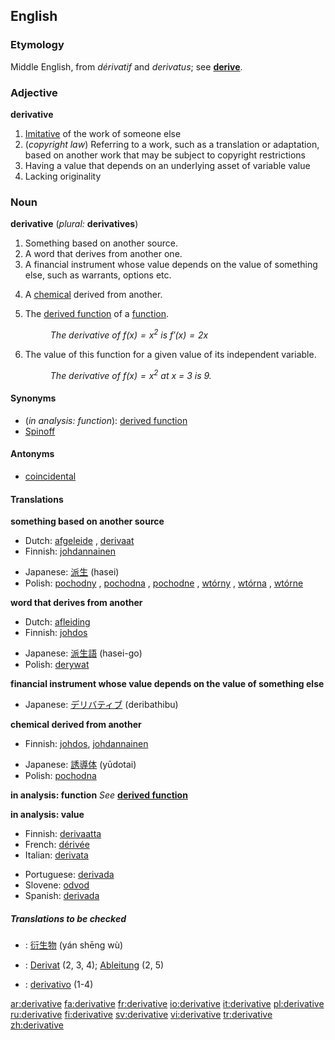 ==English==

===Etymology===
Middle English, from {{F.}} ''dérivatif'' and {{L.}} ''derivatus''; see '''[[derive]]'''.

===Adjective===
'''derivative'''

#[[Imitative]] of the work of someone else
#(''copyright law'') Referring to a work, such as a translation or adaptation, based on another work that may be subject to copyright restrictions
#Having a value that depends on an underlying asset of variable value
#Lacking originality

===Noun===
'''derivative''' (''plural:'' '''derivatives''')

#Something based on another source.
#A word that derives from another one.
#A financial instrument whose value depends on the value of something else, such as warrants, options etc.
#{{chemistry}} A [[chemical]] derived from another.
#{{calculus}} The [[derived function]] of a [[function]].
#:''The derivative of <math>f(x) = x^2</math> is <math>f'(x) = 2x</math>''
#{{calculus}} The value of this function for a given value of its independent variable.
#:''The derivative of <math>f(x) = x^2</math> at x = 3 is 9.''

====Synonyms====
*(''in analysis: function''): [[derived function]]
*[[Spinoff]]

====Antonyms====
*[[coincidental]]

====Translations====

'''something based on another source'''
{{top}}
*Dutch: [[afgeleide]] {{f}}, [[derivaat]] {{n}}
*Finnish: [[johdannainen]]
{{mid}}
*Japanese: [[派生]] (hasei)
*Polish: [[pochodny]] {{m}}, [[pochodna]] {{f}}, [[pochodne]] {{n}}, [[wtórny]] {{m}}, [[wtórna]] {{f}}, [[wtórne]] {{n}}
{{bottom}}

'''word that derives from another'''
{{top}}
*Dutch: [[afleiding]] {{f}}
*Finnish: [[johdos]]
{{mid}}
*Japanese: [[派生語]] (hasei-go)
*Polish: [[derywat]] {{m}}
{{bottom}}

'''financial instrument whose value depends on the value of something else'''
{{top}}
{{mid}}
*Japanese: [[デリバティブ]] (deribathibu)
{{bottom}}

'''chemical derived from another'''
{{top}}
*Finnish: [[johdos]], [[johdannainen]]
{{mid}}
*Japanese: [[誘導体]] (yūdotai)
*Polish: [[pochodna]] {{f}}
{{bottom}}

'''in analysis: function'''
''See'' '''[[derived function]]'''

'''in analysis: value'''
{{top}}
*Finnish: [[derivaatta]]
*French: [[dérivée]] {{f}}
*Italian: [[derivata]] {{f}}
{{mid}}
*Portuguese: [[derivada#Portuguese|derivada]] {{f}}
*Slovene: [[odvod]] {{m}}
*Spanish: [[derivida#Spanish|derivada]] {{f}}
{{bottom}}

=====Translations to be checked=====
<!--Remove this section once all of the translations below have been moved into the tables above.-->
{{checktrans}}

*{{ttbc|Chinese}}: [[衍生物]] (yán shēng wù)
*{{ttbc|German}}: [[Derivat]] {{n}} (2, 3, 4); [[Ableitung]] {{f}} (2, 5)
*{{ttbc|Spanish}}: [[derivativo]] {{m}} (1-4)

[[ar:derivative]]
[[fa:derivative]]
[[fr:derivative]]
[[io:derivative]]
[[it:derivative]]
[[pl:derivative]]
[[ru:derivative]]
[[fi:derivative]]
[[sv:derivative]]
[[vi:derivative]]
[[tr:derivative]]
[[zh:derivative]]